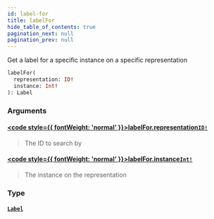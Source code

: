 ```yaml
---
id: label-for
title: labelFor
hide_table_of_contents: true
pagination_next: null
pagination_prev: null
---
```








Get a label for a specific instance on a specific representation

```graphql
labelFor(
  representation: ID!
  instance: Int!
): Label
```


### Arguments

#### [<code style={{ fontWeight: 'normal' }}>labelFor.<b>representation</b></code>](#)<Bullet />[`ID!`](/docs/schemas/mikro/scalars/id) <Badge class="secondary" text="non-null"/> <Badge class="secondary" text="scalar"/>
> The ID to search by
> 

#### [<code style={{ fontWeight: 'normal' }}>labelFor.<b>instance</b></code>](#)<Bullet />[`Int!`](/docs/schemas/mikro/scalars/int) <Badge class="secondary" text="non-null"/> <Badge class="secondary" text="scalar"/>
> The instance on the representation
> 

### Type

#### [`Label`](/docs/schemas/mikro/objects/label) <Badge class="secondary" text="object"/>
> 
> 





